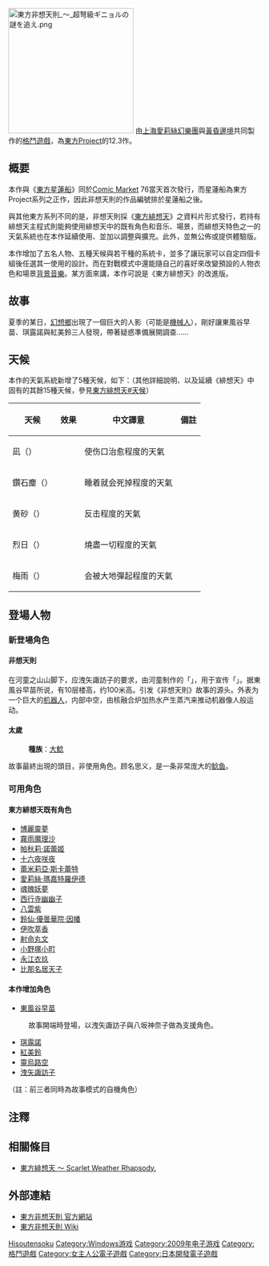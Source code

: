 {{Infobox VG
|title = 东方非想天则 ～ 追寻特大型人偶之谜
|japanese=東方非想天則　～ 超弩級ギニョルの謎を追え
| image = Image:Touhou123.jpg
|developer = [[上海愛莉絲幻樂團|上海愛莉絲幻樂團]]、[[黃昏邊境|黃昏邊境]]
|publisher = 黃昏邊境
|distributor = 黃昏邊境
|designer = [[ZUN|ZUN]]
|series = [[東方Project|東方Project]]
|released = 正式版：2009年8月15日（C76）
| genre = [[格鬥遊戲|格鬥]]
|modes = 1人
|platforms = [[Microsoft_Windows|Windows]] [[Windows_2000|2000]]/[[Windows_XP|XP]]
}}
[[File:東方非想天則_〜_超弩級ギニョルの謎を追え.png|250px]]
{{Vgname|1=东方非想天则 ～ 追寻特大型人偶之谜|ja=東方非想天則　～ 超弩級ギニョルの謎を追え}}由[[上海愛莉絲幻樂團|上海愛莉絲幻樂團]]與[[黃昏邊境|黃昏邊境]]共同製作的[[格鬥遊戲|格鬥遊戲]]，為[[東方Project|東方Project]]的12.3作。

==概要==
本作與《[[東方星蓮船_～_Undefined_Fantastic_Object.|東方星蓮船]]》同於[[Comic_Market|Comic Market]] 76當天首次發行，而星蓮船為東方Project系列之正作，因此非想天則的作品編號排於星蓮船之後。

與其他東方系列不同的是，非想天則採《[[東方緋想天_～_Scarlet_Weather_Rhapsody.|東方緋想天]]》之資料片形式發行，若持有緋想天主程式則能夠使用緋想天中的既有角色和音乐、場景，而緋想天特色之一的天氣系統也在本作延續使用、並加以調整與擴充。此外，並無公佈或提供體驗版。

本作增加了五名人物、五種天候與若干種的系統卡，並多了讓玩家可以自定四個卡組後任選其一使用的設計。而在對戰模式中還能隨自己的喜好來改變預設的人物衣色和場景[[背景音樂|背景音樂]]。某方面來講，本作可說是《東方緋想天》的改進版。

==故事==
夏季的某日，[[幻想鄉|幻想鄉]]出現了一個巨大的人影（可能是[[機械人|機械人]]），剛好讓東風谷早苗、琪露諾與紅美鈴三人發現，帶著疑惑準備展開調查……

==天候==
本作的天氣系統新增了5種天候，如下：（其他詳細說明、以及延續《緋想天》中固有的其餘15種天候，參見[[東方緋想天#天候|東方緋想天#天候]]）
{| class="wikitable" style="margin:0 auto; text-align:center" width="auto"
|-
! 天候 !! 效果 !! 中文譯意 !! 備註 
|-
!凪（{{lang|ja|凪}}）
|{{lang|ja|傷が癒える程度の天気}} || 使伤口治愈程度的天氣 || 
|-
!鑽石塵（{{lang|ja|ダイヤモンドダスト}}）
|{{lang|ja|眠ったら死ぬ程度の天気}} || 睡着就会死掉程度的天氣 || 
|-
!黄砂（{{lang|ja|黄砂}}）
|{{lang|ja|カウンターヒット程度の天気}} || 反击程度的天氣 || 
|-
!烈日（{{lang|ja|烈日}}）
|{{lang|ja|全てを焼き尽くす程度の天気}} || 燒盡一切程度的天氣 || 
|-
!梅雨（{{lang|ja|梅雨}}）
|{{lang|ja|大地に弾かれる程度の天気}} || 会被大地彈起程度的天氣 || 
|}

==登場人物==
{{main|東方Project登場角色列表}}

===新登場角色===
==== 非想天則 ====
;{{lang|ja|非想天則（ひそうてんそく）}}

在河童之山山脚下，应洩矢諏訪子的要求，由河童制作的「{{lang|ja|巨大妖怪型自動操作人形}}」，用于宣传「{{lang|ja|未来水妖バザー}}」。据東風谷早苗所说，有10层楼高，约100米高。引发《非想天則》故事的源头。外表为一个巨大的[[机器人|机器人]]，内部中空，由核融合炉加热水产生蒸汽来推动机器像人般运动。

==== 太歲 ====
;{{lang|ja|大ナマズ}}
:'''種族'''：[[大鯰|大鯰]]

故事最終出現的頭目，非使用角色。顾名思义，是一条非常庞大的[[鲶鱼|鲶鱼]]。

===可用角色===
====東方緋想天既有角色====
*[[博麗靈夢|博麗靈夢]]
*[[霧雨魔理沙|霧雨魔理沙]]
*[[帕秋莉·諾蕾姬|帕秋莉·諾蕾姬]]
*[[十六夜咲夜|十六夜咲夜]]
*[[蕾米莉亞·斯卡蕾特|蕾米莉亞·斯卡蕾特]]
*[[愛莉絲·瑪嘉托洛伊德|愛莉絲·瑪嘉特羅伊德]]
*[[魂魄妖夢|魂魄妖夢]]
*[[西行寺幽幽子|西行寺幽幽子]]
*[[八雲紫|八雲紫]]
*[[鈴仙·優曇華院·因幡|鈴仙·優曇華院·因幡]]
*[[伊吹萃香|伊吹萃香]]
*[[射命丸文|射命丸文]]
*[[小野塚小町|小野塚小町]]
*[[永江衣玖|永江衣玖]]
*[[比那名居天子|比那名居天子]]

====本作增加角色====
*[[東風谷早苗|東風谷早苗]]
:故事開端時登場，以洩矢諏訪子與八坂神奈子做為支援角色。
*[[琪露諾|琪露諾]]
*[[紅美鈴|紅美鈴]]
*[[靈烏路空|靈烏路空]]
*[[洩矢諏訪子|洩矢諏訪子]]

（註：前三者同時為故事模式的自機角色）

== 注釋 ==
{{Reflist}}

==相關條目==
*[[東方緋想天_～_Scarlet_Weather_Rhapsody.|東方緋想天 ～ Scarlet Weather Rhapsody.]]

==外部連結==
*[http://www.tasofro.net/touhou123/index.html 東方非想天則 官方網站]{{Wayback|url=http://www.tasofro.net/touhou123/index.html |date=20100611211723 }} {{jp icon}}
*[http://th123.glasscore.net/ 東方非想天則 Wiki]{{Wayback|url=http://th123.glasscore.net/ |date=20100725141542 }} {{jp icon}}

{{東方Project}}

{{DEFAULTSORT:Touhou Project}}
[[Category:東方Project|Hisoutensoku]]
[[Category:Windows游戏|Category:Windows游戏]]
[[Category:2009年电子游戏|Category:2009年电子游戏]]
[[Category:格鬥遊戲|Category:格鬥遊戲]]
[[Category:女主人公電子遊戲|Category:女主人公電子遊戲]]
[[Category:日本開發電子遊戲|Category:日本開發電子遊戲]]